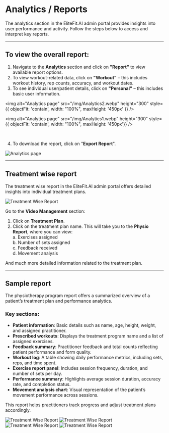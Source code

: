 # Analytics / Reports

The analytics section in the EliteFit.AI admin portal provides insights into user performance and activity. Follow the steps below to access and interpret key reports.

---

## To view the overall report:

1. Navigate to the **Analytics** section and click on **"Report"** to view available report options.
2. To view workout-related data, click on **"Workout"** – this includes workout history, rep counts, accuracy, and workout dates.
3. To see individual user/patient details, click on **"Personal"** – this includes basic user information.

<div style={{ display: 'flex', alignItems: 'center', justifyContent: 'space-around', gap: '2rem', flexWrap: 'wrap' }}>

<div style={{ flex: 1, minWidth: '100px' }}>

<img alt="Analytics page" src="/img/Analytics2.webp" height="300" style={{ objectFit: 'contain', width: "100%", maxHeight: '450px' }} />

</div>

<div style={{ flex: 1, minWidth: '100px'}}>

<img alt="Analytics page" src="/img/Analytics1.webp" height="300" style={{ objectFit: 'contain', width: "100%", maxHeight: '450px'}} />

</div>
</div><br />


4. To download the report, click on "**Export Report**".

![Analytics page](/img/Analytic3.webp)

---

## Treatment wise report

The treatment wise report in the EliteFit.AI admin portal offers detailed insights into individual treatment plans.

<div style={{ display: 'flex', alignItems: 'center', gap: '1rem', flexWrap: 'wrap' }}>


<div style={{ flex: 1, minWidth: '250px' }}>

![Treatment Wise Report](/img/Analytic4.webp)

</div>
<div style={{ flex: 1, width: "300px" }}>

Go to the **Video Management** section:

1. Click on **Treatment Plan**.
2. Click on the treatment plan name. This will take you to the **Physio Report**, where you can view: <br />
   a. Exercises assigned  
   b. Number of sets assigned  
   c. Feedback received  
   d. Movement analysis  

And much more detailed information related to the treatment plan.

</div>
</div>

---

## Sample report

The physiotherapy program report offers a summarized overview of a patient’s treatment plan and performance analytics.

### Key sections:

- **Patient information**: Basic details such as name, age, height, weight, and assigned practitioner.
- **Prescribed workouts**: Displays the treatment program name and a list of assigned exercises.
- **Feedback summary**: Practitioner feedback and total counts reflecting patient performance and form quality.
- **Workout log**: A table showing daily performance metrics, including sets, reps, and time spent.
- **Exercise report panel**: Includes session frequency, duration, and number of sets per day.
- **Performance summary**: Highlights average session duration, accuracy rate, and completion status.
- **Movement analysis chart**: Visual representation of the patient’s movement performance across sessions.

This report helps practitioners track progress and adjust treatment plans accordingly.

<div style={{ display: 'flex', alignItems: 'flex-start', gap: '1rem', flexWrap: 'wrap' }}>
  <div style={{ flex: 1, minWidth: '300px' }}>
    <img src="/img/Analytic8.webp" alt="Treatment Wise Report" style={{ height: '230px', width: '100%' }} />
    <img src="/img/Analytic6.webp" alt="Treatment Wise Report" style={{ height: '230px', width: '100%' }} />
  </div>

  <div style={{ flex: 1, minWidth: '300px' }}>
    <img src="/img/Analytic5.webp" alt="Treatment Wise Report" style={{ height: '230px', width: '100%' }} />
    <img src="/img/Analytic7.webp" alt="Treatment Wise Report" style={{ height: '230px', width: '100%' }} />
  </div>
</div>
